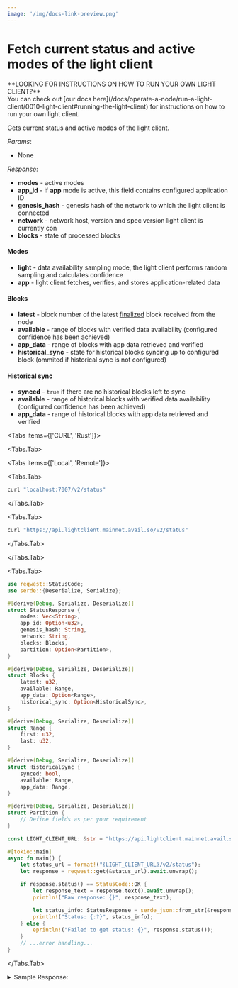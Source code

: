 ```yaml
---
image: '/img/docs-link-preview.png'
---
```



# Fetch current status and active modes of the light client
<Callout type="info">
**LOOKING FOR INSTRUCTIONS ON HOW TO RUN YOUR OWN LIGHT CLIENT?**<br/>
You can check out [our docs here](/docs/operate-a-node/run-a-light-client/0010-light-client#running-the-light-client) for instructions on how to run your own light client.
</Callout>

Gets current status and active modes of the light client.

*Params*:
- None

*Response*:
- **modes** - active modes
- **app_id** - if **app** mode is active, this field contains configured application ID
- **genesis_hash** - genesis hash of the network to which the light client is connected
- **network** - network host, version and spec version light client is currently con
- **blocks** - state of processed blocks

#### Modes

- **light** - data availability sampling mode, the light client performs random sampling and calculates confidence
- **app** - light client fetches, verifies, and stores application-related data

#### Blocks

- **latest** - block number of the latest [finalized](https://docs.substrate.io/learn/consensus/) block received from the node
- **available** - range of blocks with verified data availability (configured confidence has been achieved)
- **app_data** - range of blocks with app data retrieved and verified
- **historical_sync** - state for historical blocks syncing up to configured block (ommited if historical sync is not configured)

#### Historical sync

- **synced** - `true` if there are no historical blocks left to sync
- **available** - range of historical blocks with verified data availability (configured confidence has been achieved)
- **app_data** - range of historical blocks with app data retrieved and verified

<Tabs items={['CURL', 'Rust']}>

<Tabs.Tab>

<Tabs items={['Local', 'Remote']}>

<Tabs.Tab>
```bash filename="CURL"
curl "localhost:7007/v2/status"
```
</Tabs.Tab>

<Tabs.Tab>
```bash filename="CURL"
curl "https://api.lightclient.mainnet.avail.so/v2/status"
```
</Tabs.Tab>
</Tabs>

</Tabs.Tab>

<Tabs.Tab>
```rust
use reqwest::StatusCode;
use serde::{Deserialize, Serialize};

#[derive(Debug, Serialize, Deserialize)]
struct StatusResponse {
    modes: Vec<String>,
    app_id: Option<u32>,
    genesis_hash: String,
    network: String,
    blocks: Blocks,
    partition: Option<Partition>,
}

#[derive(Debug, Serialize, Deserialize)]
struct Blocks {
    latest: u32,
    available: Range,
    app_data: Option<Range>,
    historical_sync: Option<HistoricalSync>,
}

#[derive(Debug, Serialize, Deserialize)]
struct Range {
    first: u32,
    last: u32,
}

#[derive(Debug, Serialize, Deserialize)]
struct HistoricalSync {
    synced: bool,
    available: Range,
    app_data: Range,
}

#[derive(Debug, Serialize, Deserialize)]
struct Partition {
    // Define fields as per your requirement
}

const LIGHT_CLIENT_URL: &str = "https://api.lightclient.mainnet.avail.so";

#[tokio::main]
async fn main() {
    let status_url = format!("{LIGHT_CLIENT_URL}/v2/status");
    let response = reqwest::get(&status_url).await.unwrap();

    if response.status() == StatusCode::OK {
        let response_text = response.text().await.unwrap();
        println!("Raw response: {}", response_text);

        let status_info: StatusResponse = serde_json::from_str(&response_text).unwrap();
        println!("Status: {:?}", status_info);
    } else {
        eprintln!("Failed to get status: {}", response.status());
    }
    // ...error handling...
}
```
</Tabs.Tab>
</Tabs>


<details className="border p-3 rounded-md bg-[#EFF6FF]">
<summary> Sample Response:</summary>
```json
{
  "modes":["light"],
  "genesis_hash":"0x6f09966420b2608d1947ccfb0f2a362450d1fc7fd902c29b67c906eaa965a7ae",
  "network":"wss://goldberg.avail.tools:443/ws/1.11.1-38304bb5126/data-avail/22",
  "blocks":{
    "latest":572269,
    "available":{
      "first":572068,
      "last":572268
    }
  }
}
```
</details>

